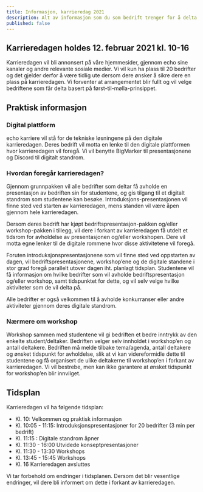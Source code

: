 ```yaml
---
title: Informasjon, karrieredag 2021
description: Alt av informasjon som du som bedrift trenger for å delta echo karriere.
published: false
---
```


## Karrieredagen holdes 12. februar 2021 kl. 10-16

Karrieredagen vil bli annonsert på våre hjemmesider, gjennom echo sine
kanaler og andre relevante sosiale medier. Vi vil kun ha plass til 20
bedrifter og det gjelder derfor å være tidlig ute dersom dere ønsker å
sikre dere en plass på karrieredagen. Vi forventer at arrangementet blir
fullt og vil velge bedriftene som får delta basert på
først-til-mølla-prinsippet.

## Praktisk informasjon

### Digital plattform

echo karriere vil stå for de tekniske løsningene på den digitale
karrieredagen. Deres bedrift vil motta en lenke til den digitale
plattformen hvor karrieredagen vil foregå. Vi vil benytte BigMarker til
presentasjonene og Discord til digitalt standrom.

### Hvordan foregår karrieredagen?

Gjennom grunnpakken vil alle bedrifter som deltar få avholde en
presentasjon av bedriften sin for studentene, og gis tilgang til et
digitalt standrom som studentene kan besøke.
Introduksjons-presentasjonen vil finne sted ved starten av
karrieredagen, mens standen vil være åpen gjennom hele karrieredagen.

Dersom deres bedrift har kjøpt bedriftspresentasjon-pakken og/eller
workshop-pakken i tillegg, vil dere i forkant av karrieredagen få utdelt
et tidsrom for avholdelse av presentasjonen og/eller workshopen. Dere
vil motta egne lenker til de digitale rommene hvor disse aktivitetene
vil foregå.

Foruten introduksjonspresentasjonene som vil finne sted ved oppstarten
av dagen, vil bedriftspresentasjonene, workshop’ene og de digitale
standene i stor grad foregå parallelt utover dagen iht. planlagt
tidsplan. Studentene vil få informasjon om hvilke bedrifter som vil
avholde bedriftspresentasjon og/eller workshop, samt tidspunktet for
dette, og vil selv velge hvilke aktiviteter som de vil delta på.

Alle bedrifter er også velkommen til å avholde konkurranser eller andre
aktiviteter gjennom deres digitale standrom.

### Nærmere om workshop

Workshop sammen med studentene vil gi bedriften et bedre inntrykk av den
enkelte student/deltaker. Bedriften velger selv innholdet i workshop’en
og antall deltakere. Bedriften må melde tilbake tema/agenda, antall
deltakere og ønsket tidspunkt for avholdelse, slik at vi kan
videreformidle dette til studentene og få organisert de ulike deltakerne
til workshop’en i forkant av karrieredagen. Vi vil bestrebe, men kan
ikke garantere at ønsket tidspunkt for workshop’en blir innvilget.

## Tidsplan

Karrieredagen vil ha følgende tidsplan:

- Kl. 10: Velkommen og praktisk informasjon
- Kl. 10:05 - 11:15: Introduksjonspresentasjoner for 20 bedrifter (3
  min per bedrift)
- Kl. 11:15 : Digitale standrom åpner
- Kl. 11:30 - 16:00 Utvidede konseptpresentasjoner
- Kl. 11:30 - 13:30 Workshops
- Kl. 13:45 - 15:45 Workshops
- Kl. 16 Karrieredagen avsluttes

Vi tar forbehold om endringer i tidsplanen. Dersom det blir vesentlige
endringer, vil dere bli informert om dette i forkant av karrieredagen.
